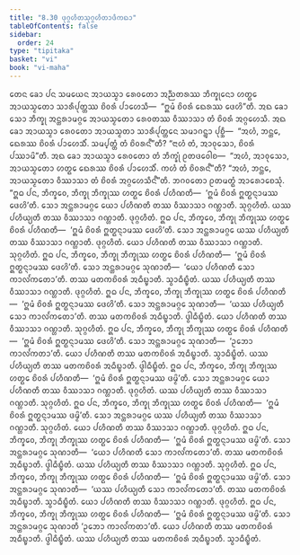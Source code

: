 ```yaml
---
title: "8.30 ᨴᩩᨣ᩠ᨣᩉᩥᨲᩈᩩᨣ᩠ᨣᩉᩥᨲᩣᨴᩥᨠᨳᩣ"
tableOfContents: false
sidebar:
  order: 24
type: "tipitaka"
basket: "vi"
book: "vi-maha"
---
```



<DynamicBreadcrumb />

<Division number="377" book="vi-maha">

<Paragraph number="1735" book="vi-maha">
ᨲᩮᨶ ᨡᩮᩣ ᨸᨶ ᩈᨾᨿᩮᨶ ᩋᩣᨿᩈ᩠ᨾᩣ ᩁᩮᩅᨲᩮᩣ ᩋᨬ᩠ᨬᨲᩁᩔ ᨽᩥᨠ᩠ᨡᩩᨶᩮᩣ ᩉᨲ᩠ᨳᩮ ᩋᩣᨿᩈ᩠ᨾᨲᩮᩣ ᩈᩣᩁᩥᨸᩩᨲ᩠ᨲᩔ ᨧᩦᩅᩁᩴ ᨸᩣᩉᩮᩈᩥ—  “ᩍᨾᩴ ᨧᩦᩅᩁᩴ ᨳᩮᩁᩔ ᨴᩮᩉᩦ”ᨲᩥ. ᩋᨳ ᨡᩮᩣ ᩈᩮᩣ ᨽᩥᨠ᩠ᨡᩩ ᩋᨶ᩠ᨲᩁᩣᨾᨣ᩠ᨣᩮ ᩋᩣᨿᩈ᩠ᨾᨲᩮᩣ ᩁᩮᩅᨲᩔ ᩅᩥᩔᩣᩈᩣ ᨲᩴ ᨧᩦᩅᩁᩴ ᩋᨣ᩠ᨣᩉᩮᩈᩥ. ᩋᨳ ᨡᩮᩣ ᩋᩣᨿᩈ᩠ᨾᩣ ᩁᩮᩅᨲᩮᩣ ᩋᩣᨿᩈ᩠ᨾᨲᩣ ᩈᩣᩁᩥᨸᩩᨲ᩠ᨲᩮᨶ ᩈᨾᩣᨣᨶ᩠ᨲ᩠ᩅᩣ ᨸᩩᨧ᩠ᨨᩥ—  “ᩋᩉᩴ, ᨽᨶ᩠ᨲᩮ, ᨳᩮᩁᩔ ᨧᩦᩅᩁᩴ ᨸᩣᩉᩮᩈᩥᩴ. ᩈᨾ᩠ᨸᨲ᩠ᨲᩴ ᨲᩴ ᨧᩦᩅᩁᨶ᩺”ᨲᩥ? “ᨶᩣᩉᩴ ᨲᩴ, ᩋᩣᩅᩩᩈᩮᩣ, ᨧᩦᩅᩁᩴ ᨸᩔᩣᨾᩦ”ᨲᩥ. ᩋᨳ ᨡᩮᩣ ᩋᩣᨿᩈ᩠ᨾᩣ ᩁᩮᩅᨲᩮᩣ ᨲᩴ ᨽᩥᨠ᩠ᨡᩩᩴ ᩑᨲᨴᩅᩮᩤᨧ—  “ᩋᩉᩴ, ᩋᩣᩅᩩᩈᩮᩣ, ᩋᩣᨿᩈ᩠ᨾᨲᩮᩣ ᩉᨲ᩠ᨳᩮ ᨳᩮᩁᩔ ᨧᩦᩅᩁᩴ ᨸᩣᩉᩮᩈᩥᩴ. ᨠᩉᩴ ᨲᩴ ᨧᩦᩅᩁᨶ᩺”ᨲᩥ? “ᩋᩉᩴ, ᨽᨶ᩠ᨲᩮ, ᩋᩣᨿᩈ᩠ᨾᨲᩮᩣ ᩅᩥᩔᩣᩈᩣ ᨲᩴ ᨧᩦᩅᩁᩴ ᩋᨣ᩠ᨣᩉᩮᩈᩥᨶ᩺”ᨲᩥ. ᨽᨣᩅᨲᩮᩣ ᩑᨲᨾᨲ᩠ᨳᩴ ᩋᩣᩁᩮᩣᨧᩮᩈᩩᩴ.
</Paragraph>

</Division>
<Division number="378" book="vi-maha">

<Paragraph number="1736" book="vi-maha">
“ᩍᨵ ᨸᨶ, ᨽᩥᨠ᩠ᨡᩅᩮ, ᨽᩥᨠ᩠ᨡᩩ ᨽᩥᨠ᩠ᨡᩩᩔ ᩉᨲ᩠ᨳᩮ ᨧᩦᩅᩁᩴ ᨸᩉᩥᨱᨲᩥ—  ‘ᩍᨾᩴ ᨧᩦᩅᩁᩴ ᩍᨲ᩠ᨳᨶ᩠ᨶᩣᨾᩔ ᨴᩮᩉᩦ’ᨲᩥ. ᩈᩮᩣ ᩋᨶ᩠ᨲᩁᩣᨾᨣ᩠ᨣᩮ ᨿᩮᩣ ᨸᩉᩥᨱᨲᩥ ᨲᩔ ᩅᩥᩔᩣᩈᩣ ᨣᨱ᩠ᩉᩣᨲᩥ. ᩈᩩᨣ᩠ᨣᩉᩥᨲᩴ. ᨿᩔ ᨸᩉᩥᨿ᩠ᨿᨲᩥ ᨲᩔ ᩅᩥᩔᩣᩈᩣ ᨣᨱ᩠ᩉᩣᨲᩥ. ᨴᩩᨣ᩠ᨣᩉᩥᨲᩴ.
</Paragraph>

<Paragraph number="1737" book="vi-maha">
ᩍᨵ ᨸᨶ, ᨽᩥᨠ᩠ᨡᩅᩮ, ᨽᩥᨠ᩠ᨡᩩ ᨽᩥᨠ᩠ᨡᩩᩔ ᩉᨲ᩠ᨳᩮ ᨧᩦᩅᩁᩴ ᨸᩉᩥᨱᨲᩥ—  ‘ᩍᨾᩴ ᨧᩦᩅᩁᩴ ᩍᨲ᩠ᨳᨶ᩠ᨶᩣᨾᩔ ᨴᩮᩉᩦ’ᨲᩥ. ᩈᩮᩣ ᩋᨶ᩠ᨲᩁᩣᨾᨣ᩠ᨣᩮ ᨿᩔ ᨸᩉᩥᨿ᩠ᨿᨲᩥ ᨲᩔ ᩅᩥᩔᩣᩈᩣ ᨣᨱ᩠ᩉᩣᨲᩥ. ᨴᩩᨣ᩠ᨣᩉᩥᨲᩴ. ᨿᩮᩣ ᨸᩉᩥᨱᨲᩥ ᨲᩔ ᩅᩥᩔᩣᩈᩣ ᨣᨱ᩠ᩉᩣᨲᩥ. ᩈᩩᨣ᩠ᨣᩉᩥᨲᩴ.
</Paragraph>

<Paragraph number="1738" book="vi-maha">
ᩍᨵ ᨸᨶ, ᨽᩥᨠ᩠ᨡᩅᩮ, ᨽᩥᨠ᩠ᨡᩩ ᨽᩥᨠ᩠ᨡᩩᩔ ᩉᨲ᩠ᨳᩮ ᨧᩦᩅᩁᩴ ᨸᩉᩥᨱᨲᩥ—  ‘ᩍᨾᩴ ᨧᩦᩅᩁᩴ ᩍᨲ᩠ᨳᨶ᩠ᨶᩣᨾᩔ ᨴᩮᩉᩦ’ᨲᩥ. ᩈᩮᩣ ᩋᨶ᩠ᨲᩁᩣᨾᨣ᩠ᨣᩮ ᩈᩩᨱᩣᨲᩥ—  ‘ᨿᩮᩣ ᨸᩉᩥᨱᨲᩥ ᩈᩮᩣ ᨠᩣᩃᩘᨠᨲᩮᩣ’ᨲᩥ. ᨲᩔ ᨾᨲᨠᨧᩦᩅᩁᩴ ᩋᨵᩥᨭ᩠ᨮᩣᨲᩥ. ᩈ᩠ᩅᩣᨵᩥᨭ᩠ᨮᩥᨲᩴ. ᨿᩔ ᨸᩉᩥᨿ᩠ᨿᨲᩥ ᨲᩔ ᩅᩥᩔᩣᩈᩣ ᨣᨱ᩠ᩉᩣᨲᩥ. ᨴᩩᨣ᩠ᨣᩉᩥᨲᩴ.
</Paragraph>

<Paragraph number="1739" book="vi-maha">
ᩍᨵ ᨸᨶ, ᨽᩥᨠ᩠ᨡᩅᩮ, ᨽᩥᨠ᩠ᨡᩩ ᨽᩥᨠ᩠ᨡᩩᩔ ᩉᨲ᩠ᨳᩮ ᨧᩦᩅᩁᩴ ᨸᩉᩥᨱᨲᩥ—  ‘ᩍᨾᩴ ᨧᩦᩅᩁᩴ ᩍᨲ᩠ᨳᨶ᩠ᨶᩣᨾᩔ ᨴᩮᩉᩦ’ᨲᩥ. ᩈᩮᩣ ᩋᨶ᩠ᨲᩁᩣᨾᨣ᩠ᨣᩮ ᩈᩩᨱᩣᨲᩥ—  ‘ᨿᩔ ᨸᩉᩥᨿ᩠ᨿᨲᩥ ᩈᩮᩣ ᨠᩣᩃᩘᨠᨲᩮᩣ’ᨲᩥ. ᨲᩔ ᨾᨲᨠᨧᩦᩅᩁᩴ ᩋᨵᩥᨭ᩠ᨮᩣᨲᩥ. ᨴ᩠ᩅᩤᨵᩥᨭ᩠ᨮᩥᨲᩴ. ᨿᩮᩣ ᨸᩉᩥᨱᨲᩥ ᨲᩔ ᩅᩥᩔᩣᩈᩣ ᨣᨱ᩠ᩉᩣᨲᩥ. ᩈᩩᨣ᩠ᨣᩉᩥᨲᩴ.
</Paragraph>

<Paragraph number="1740" book="vi-maha">
ᩍᨵ ᨸᨶ, ᨽᩥᨠ᩠ᨡᩅᩮ, ᨽᩥᨠ᩠ᨡᩩ ᨽᩥᨠ᩠ᨡᩩᩔ ᩉᨲ᩠ᨳᩮ ᨧᩦᩅᩁᩴ ᨸᩉᩥᨱᨲᩥ—  ‘ᩍᨾᩴ ᨧᩦᩅᩁᩴ ᩍᨲ᩠ᨳᨶ᩠ᨶᩣᨾᩔ ᨴᩮᩉᩦ’ᨲᩥ. ᩈᩮᩣ ᩋᨶ᩠ᨲᩁᩣᨾᨣ᩠ᨣᩮ ᩈᩩᨱᩣᨲᩥ—  ‘ᩏᨽᩮᩣ ᨠᩣᩃᩘᨠᨲᩣ’ᨲᩥ. ᨿᩮᩣ ᨸᩉᩥᨱᨲᩥ ᨲᩔ ᨾᨲᨠᨧᩦᩅᩁᩴ ᩋᨵᩥᨭ᩠ᨮᩣᨲᩥ. ᩈ᩠ᩅᩣᨵᩥᨭ᩠ᨮᩥᨲᩴ. ᨿᩔ ᨸᩉᩥᨿ᩠ᨿᨲᩥ ᨲᩔ ᨾᨲᨠᨧᩦᩅᩁᩴ ᩋᨵᩥᨭ᩠ᨮᩣᨲᩥ. ᨴ᩠ᩅᩤᨵᩥᨭ᩠ᨮᩥᨲᩴ.
</Paragraph>

<Paragraph number="1741" book="vi-maha">
ᩍᨵ ᨸᨶ, ᨽᩥᨠ᩠ᨡᩅᩮ, ᨽᩥᨠ᩠ᨡᩩ ᨽᩥᨠ᩠ᨡᩩᩔ ᩉᨲ᩠ᨳᩮ ᨧᩦᩅᩁᩴ ᨸᩉᩥᨱᨲᩥ—  ‘ᩍᨾᩴ ᨧᩦᩅᩁᩴ ᩍᨲ᩠ᨳᨶ᩠ᨶᩣᨾᩔ ᨴᨾ᩠ᨾᩦ’ᨲᩥ. ᩈᩮᩣ ᩋᨶ᩠ᨲᩁᩣᨾᨣ᩠ᨣᩮ ᨿᩮᩣ ᨸᩉᩥᨱᨲᩥ ᨲᩔ ᩅᩥᩔᩣᩈᩣ ᨣᨱ᩠ᩉᩣᨲᩥ. ᨴᩩᨣ᩠ᨣᩉᩥᨲᩴ. ᨿᩔ ᨸᩉᩥᨿ᩠ᨿᨲᩥ ᨲᩔ ᩅᩥᩔᩣᩈᩣ ᨣᨱ᩠ᩉᩣᨲᩥ. ᩈᩩᨣ᩠ᨣᩉᩥᨲᩴ.
</Paragraph>

<Paragraph number="1742" book="vi-maha">
ᩍᨵ ᨸᨶ, ᨽᩥᨠ᩠ᨡᩅᩮ, ᨽᩥᨠ᩠ᨡᩩ ᨽᩥᨠ᩠ᨡᩩᩔ ᩉᨲ᩠ᨳᩮ ᨧᩦᩅᩁᩴ ᨸᩉᩥᨱᨲᩥ—  ‘ᩍᨾᩴ ᨧᩦᩅᩁᩴ ᩍᨲ᩠ᨳᨶ᩠ᨶᩣᨾᩔ ᨴᨾ᩠ᨾᩦ’ᨲᩥ. ᩈᩮᩣ ᩋᨶ᩠ᨲᩁᩣᨾᨣ᩠ᨣᩮ ᨿᩔ ᨸᩉᩥᨿ᩠ᨿᨲᩥ ᨲᩔ ᩅᩥᩔᩣᩈᩣ ᨣᨱ᩠ᩉᩣᨲᩥ. ᩈᩩᨣ᩠ᨣᩉᩥᨲᩴ. ᨿᩮᩣ ᨸᩉᩥᨱᨲᩥ ᨲᩔ ᩅᩥᩔᩣᩈᩣ ᨣᨱ᩠ᩉᩣᨲᩥ. ᨴᩩᨣ᩠ᨣᩉᩥᨲᩴ.
</Paragraph>

<Paragraph number="1743" book="vi-maha">
ᩍᨵ ᨸᨶ, ᨽᩥᨠ᩠ᨡᩅᩮ, ᨽᩥᨠ᩠ᨡᩩ ᨽᩥᨠ᩠ᨡᩩᩔ ᩉᨲ᩠ᨳᩮ ᨧᩦᩅᩁᩴ ᨸᩉᩥᨱᨲᩥ—  ‘ᩍᨾᩴ ᨧᩦᩅᩁᩴ ᩍᨲ᩠ᨳᨶ᩠ᨶᩣᨾᩔ ᨴᨾ᩠ᨾᩦ’ᨲᩥ. ᩈᩮᩣ ᩋᨶ᩠ᨲᩁᩣᨾᨣ᩠ᨣᩮ ᩈᩩᨱᩣᨲᩥ—  ‘ᨿᩮᩣ ᨸᩉᩥᨱᨲᩥ ᩈᩮᩣ ᨠᩣᩃᩘᨠᨲᩮᩣ’ᨲᩥ. ᨲᩔ ᨾᨲᨠᨧᩦᩅᩁᩴ ᩋᨵᩥᨭ᩠ᨮᩣᨲᩥ. ᨴ᩠ᩅᩤᨵᩥᨭ᩠ᨮᩥᨲᩴ. ᨿᩔ ᨸᩉᩥᨿ᩠ᨿᨲᩥ ᨲᩔ ᩅᩥᩔᩣᩈᩣ ᨣᨱ᩠ᩉᩣᨲᩥ. ᩈᩩᨣ᩠ᨣᩉᩥᨲᩴ.
</Paragraph>

<Paragraph number="1744" book="vi-maha">
ᩍᨵ ᨸᨶ, ᨽᩥᨠ᩠ᨡᩅᩮ, ᨽᩥᨠ᩠ᨡᩩ ᨽᩥᨠ᩠ᨡᩩᩔ ᩉᨲ᩠ᨳᩮ ᨧᩦᩅᩁᩴ ᨸᩉᩥᨱᨲᩥ—  ‘ᩍᨾᩴ ᨧᩦᩅᩁᩴ ᩍᨲ᩠ᨳᨶ᩠ᨶᩣᨾᩔ ᨴᨾ᩠ᨾᩦ’ᨲᩥ. ᩈᩮᩣ ᩋᨶ᩠ᨲᩁᩣᨾᨣ᩠ᨣᩮ ᩈᩩᨱᩣᨲᩥ—  ‘ᨿᩔ ᨸᩉᩥᨿ᩠ᨿᨲᩥ ᩈᩮᩣ ᨠᩣᩃᩘᨠᨲᩮᩣ’ᨲᩥ. ᨲᩔ ᨾᨲᨠᨧᩦᩅᩁᩴ ᩋᨵᩥᨭ᩠ᨮᩣᨲᩥ. ᩈ᩠ᩅᩣᨵᩥᨭ᩠ᨮᩥᨲᩴ. ᨿᩮᩣ ᨸᩉᩥᨱᨲᩥ ᨲᩔ ᩅᩥᩔᩣᩈᩣ ᨣᨱ᩠ᩉᩣᨲᩥ. ᨴᩩᨣ᩠ᨣᩉᩥᨲᩴ.
</Paragraph>

<Paragraph number="1745" book="vi-maha">
ᩍᨵ ᨸᨶ, ᨽᩥᨠ᩠ᨡᩅᩮ, ᨽᩥᨠ᩠ᨡᩩ ᨽᩥᨠ᩠ᨡᩩᩔ ᩉᨲ᩠ᨳᩮ ᨧᩦᩅᩁᩴ ᨸᩉᩥᨱᨲᩥ—  ‘ᩍᨾᩴ ᨧᩦᩅᩁᩴ ᩍᨲ᩠ᨳᨶ᩠ᨶᩣᨾᩔ ᨴᨾ᩠ᨾᩦ’ᨲᩥ. ᩈᩮᩣ ᩋᨶ᩠ᨲᩁᩣᨾᨣ᩠ᨣᩮ ᩈᩩᨱᩣᨲᩥ ‘ᩏᨽᩮᩣ ᨠᩣᩃᩘᨠᨲᩣ’ᨲᩥ. ᨿᩮᩣ ᨸᩉᩥᨱᨲᩥ ᨲᩔ ᨾᨲᨠᨧᩦᩅᩁᩴ ᩋᨵᩥᨭ᩠ᨮᩣᨲᩥ. ᨴ᩠ᩅᩤᨵᩥᨭ᩠ᨮᩥᨲᩴ. ᨿᩔ ᨸᩉᩥᨿ᩠ᨿᨲᩥ ᨲᩔ ᨾᨲᨠᨧᩦᩅᩁᩴ ᩋᨵᩥᨭ᩠ᨮᩣᨲᩥ. ᩈ᩠ᩅᩣᨵᩥᨭ᩠ᨮᩥᨲᩴ.
</Paragraph>
</Division>